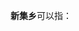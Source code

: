 '''新集乡'''可以指：
{{PRC admin/disambig|32/07/24/206/000|41/13/30/306/000|62/10/27/203/000|62/11/02/208/000|64/04/25/200/000}}
{{disambig|cat=三字中国乡名消歧义}}